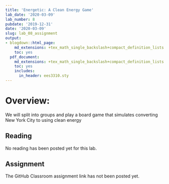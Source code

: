 ```yaml
---
title: 'Energetic: A Clean Energy Game'
lab_date: '2020-03-09'
lab_number: 8
pubdate: '2019-12-31'
date: '2020-03-09'
slug: lab_08_assignment
output:
- blogdown::html_page:
    md_extensions: +tex_math_single_backslash+compact_definition_lists
    toc: yes
  pdf_document:
    md_extensions: +tex_math_single_backslash+compact_definition_lists
    toc: yes
    includes:
      in_header: ees3310.sty
---
```

# Overview:

We will split into groups and play a board game that simulates converting New York City to using clean energy

## Reading

No reading has been posted yet for this lab.

## Assignment

The GitHub Classroom assignment link has not been posted yet.
